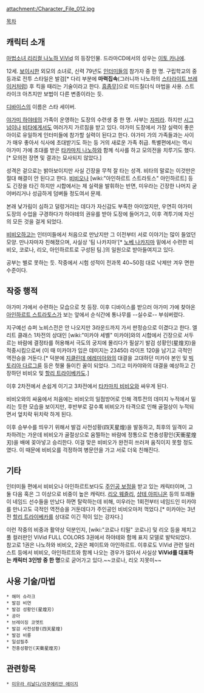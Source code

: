 attachment:/Character_File_012.jpg

[[목차]]

== 캐릭터 소개 ==
[[마법소녀 리리컬 나노하 ViVid]] 의 등장인물. 드라마CD에서의 성우는 [[이토 카나에]].

12세. [[보이시]]한 외모의 소녀로, 신력 79년도 [[인터미들]]의 참가자 중 한 명. 구립학교의 중등과로 전투 스타일은 발검[* 다리 부분에 '''마력집속'''(그러니까 나노하의 [[스타라이트 브레이커]]처럼) 후 킥을 때리는 기술이라고 한다. [[흠좀무]]]으로 미드칠더식 마법을 사용. 스트라이크 아츠지만 보법이 다른 변종이라는 듯.

[[디바이스]]의 이름은 스타 세이버.

[[야가미 하야테]]의 가족이 운영하는 도장의 수련생 중 한 명. 사부는 [[자피라]]. 하지만 [[시그넘]]이나 [[비타]]에게서도 여러가지 가르침을 받고 있다. 야가미 도장에서 가장 실력이 좋은 아이로 유일하게 인터미들에 참가할 실력이 된다고 한다. 야가미 가의 가족들과는 사이가 매우 좋아서 식사에 초대받기도 하는 등 거의 새로운 가족 취급. 특별편에서는 역시 야가미 가에 초대를 받은 [[타카마치 나노하]]와 함께 식사를 하고 모의전을 치루기도 했다.[* 모의전 장면 및 결과는 묘사되지 않았다.]

성격은 겉으로는 밝아보이지만 사실 긴장을 무척 잘 타는 성격. 비타의 말로는 이것만은 절대 해결이 안 된다고 한다. [[비비오]]나 [wiki:"아인하르트 스트라토스" 아인하르트] 등도 긴장을 타긴 하지만 시합에서는 제 실력을 발휘하는 반면, 미우라는 긴장한 나머지 굳어버리거나 성급하게 덤벼들 정도여서 문제.

본래 낯가림이 심하고 덜렁거리는 데다가 자신감도 부족한 아이었지만, 우연히 야가미 도장의 수업을 구경하다가 하야테의 권유를 받아 도장에 들어가고, 이후 격투기에 자신의 모든 것을 걸게 되었다.

[[비비오]]하고는 인터미들에서 처음으로 만났지만 그 이전부터 서로 이야기는 많이 들었던 모양. 만나자마자 친해졌으며, 사실상 '팀 나카지마'[* [[노베 나카지마]] 밑에서 수련한 비비오, 코로나, 리오, 아인하르트로 구성된 팀.]의 일원으로 받아들여지고 있다.

공부는 별로 못하는 듯. 작중에서 시험 성적이 전과목 40~50점 대로 낙제만 겨우 면한 수준이다.

== 작중 행적 ==
야가미 가에서 수련하는 모습으로 첫 등장. 이후 디바이스를 받으러 야가미 가에 찾아온 [[아인하르트 스트라토스]]가 보는 앞에서 순식간에 통나무를 --실수로-- 부숴버렸다. 

지구예선 슈퍼 노비스전은 안 나오지만 3라운드까지 가서 판정승으로 이겼다고 한다. 엘리트 클래스 1차전의 상대인 [wiki:"미카야 세벨" 미카야]와의 시합에서 긴장으로 서두르는 바람에 결정타를 허용해서 극도의 궁지에 몰리다가 필살기 발검 성황인(星煌刃)을 적중시킴으로써 (이 때 미카야가 입은 데미지는 23450) 라이프 120을 남기고 극적인 역전승을 거둔다.[* 덕분에 [[지클린데 에레미아]]와의 대결을 고대하던 미카야 본인 및 [[빅토리아 다르그륜]] 등은 헛물 들이킨 꼴이 되었다. 그리고 미카야와의 대결을 예상하고 긴장하던 비비오 및 [[할리 트라이베카]]도.]

이후 2차전에서 손쉽게 이기고 3차전에서 [[타카마치 비비오]]와 싸우게 된다.

비비오와의 싸움에서 처음에는 비비오의 일점방어로 인해 격투전의 데미지 누적에서 밀리는 듯한 모습을 보이지만, 후반부로 갈수록 비비오가 타격으로 인해 골절상이 누적되면서 엎치락 뒤치락 하게 된다.

이후 승부수를 띄우기 위해서 발검 사천성황(四天星煌)을 발동하고, 최후의 일격이 교차하려는 가운데 비비오가 골절상으로 움찔하는 바람에 정통으로 천충성황인(天衝星煌刃)을 배에 꽂아넣고 승리한다. 이걸 맞은 비비오가 완전히 쓰러져 움직이지 못할 정도였다. 이 때문에 비비오를 걱정하여 병문안을 가고 서로 더욱 친해진다.

== 기타 ==
인터미들 편에서 비비오나 아인하르트보다도 [[주인공 보정]]을 받고 있는 캐릭터이며, 그 둘 다음 혹은 그 이상으로 비중이 높은 캐릭터. [[리오 웨즐리]], [[샹테 아피니온]] 등의 또래들이 네임드 선수들을 만났다 하면 탈락하는데 비해, 미우라는 1회전부터 네임드인 미카야를 만나고도 극적인 역전승을 거둔데다가 주인공인 비비오마저 꺽었다.[* 미카야는 3년 전 [[할리 트라이베카]]를 상대로 이긴 적이 있는 강자다.]

이런 작중의 비중과 활약상 덕분인지, [wiki:"코로나 티밀" 코로나] 및 리오 등을 제치고 풀 컬러판인 ViVid FULL COLORS 3권에서 하야테와 함께 표지 모델로 발탁되었다. 참고로 1권은 나노하와 비비오, 2권은 페이트와 아인하르트. 이후로도 ViVid 관련 일러스트 등에서 비비오, 아인하르트와 함께 나오는 경우가 많아서 사실상 '''ViVid를 대표하는 캐릭터 3인방 중 한 명'''으로 굳어가고 있다.~~코로나, 리오 지못미~~

== 사용 기술/마법 ==
 * 해머 슈라크
 * 발검 비연
 * 발검 성황인(星煌刃)
 * 공아
 * 브레이징 코멧트
 * 발검 사천성황(四天星煌)
 * 발검 비룡
 * 일섬필추
 * 천충성황인(天衝星煌刃)

== 관련항목 ==
 * [[미우라 리날디/아쿠에리안 에이지]]

